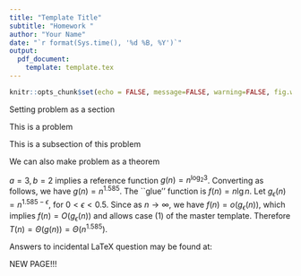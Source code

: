 ```yaml
---
title: "Template Title"
subtitle: "Homework "
author: "Your Name"
date: "`r format(Sys.time(), '%d %B, %Y')`"
output:
  pdf_document:
    template: template.tex
---
```


```r
knitr::opts_chunk$set(echo = FALSE, message=FALSE, warning=FALSE, fig.width=5, fig.height=3, fig.align="center")
```

Setting problem as a section

\secprob{1}
This is a problem

\subprob{(a)} This is a subsection of this problem

\sol

We can also make problem as a theorem

\begin{problem}
this is a problem
\end{problem}

\begin{exercise}
this is a exercise
\end{exercise}

\begin{enumerate}
\item $T(n) = 2 T(\lfloor n/4 \rfloor) + n^{1/2}$.
\item $T(n) = 3 T(\lfloor n/2 \rfloor) + n \lg n$.
\item $T(n) = 5 T(\lfloor n/5 \rfloor) + \frac{n}{\lg n}$.
\item $T(n) = 4 T(\lfloor n/2 \rfloor) + n^2 \sqrt{n}$.
\item $T(n) = 2 T(\lfloor n/2 \rfloor) + n \lg n$.
\end{enumerate}

$a = 3, b = 2$ implies a reference function $g(n) = n^{\log_2 3}$. Converting as follows,
\begin{eqnarray*}
y & = & \log_2 3 \\
2^y & = & 3 \\
y \ln 2 & = & \ln 3 \\
y & = & \frac{\ln 3}{\ln 2} = 1.585,
\end{eqnarray*}
we have $g(n) = n^{1.585}$.  The ``glue'' function is $f(n) = n \lg n$.  Let $g_\epsilon (n) = n^{1.585 - \epsilon}$, for 
$0 < \epsilon < 0.5$. Since
\begin{eqnarray*}
\frac{f(n)}{g_\epsilon (n)} & = & \frac{n \lg n}{n^{1.585 - \epsilon}} = \frac{\lg n}{n^{0.585 - \epsilon}} \\
 & \leq & \frac{\lg n}{n^{0.085}} \rightarrow 0
\end{eqnarray*}
as $n \rightarrow \infty$, we have $f(n) = o(g_\epsilon (n))$, which implies $f(n) = O(g_\epsilon (n))$ and allows case (1) of the 
master template.  Therefore $T(n) = \Theta(g(n)) = \Theta(n^{1.585})$.

\vspace*{0.5in}
\noindent Answers to incidental LaTeX question may be found at:
\begin{verbatim}
http://www.tug.org/begin.html
\end{verbatim}

\newpage
NEW PAGE!!!
